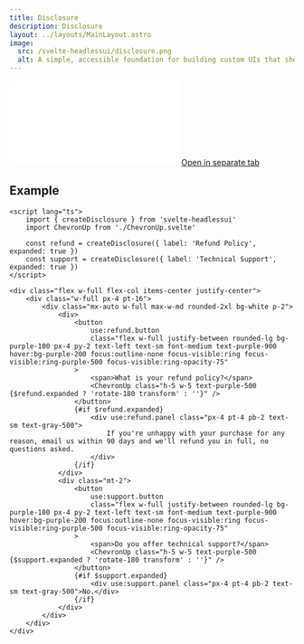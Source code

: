 ```yaml
---
title: Disclosure
description: Disclosure
layout: ../layouts/MainLayout.astro
image:
  src: /svelte-headlessui/disclosure.png
  alt: A simple, accessible foundation for building custom UIs that show and hide content, like togglable accordion panels.
---
```


<iframe class="w-full h-[378px] mt-8 mb-4 rounded-xl" src="/svelte-headlessui/example/disclosure" frameborder="0" scrolling="no"></iframe>
<a href="/svelte-headlessui/example/disclosure" target="_blank">
	Open in separate tab
</a>

## Example

```svelte
<script lang="ts">
	import { createDisclosure } from 'svelte-headlessui'
	import ChevronUp from './ChevronUp.svelte'

	const refund = createDisclosure({ label: 'Refund Policy', expanded: true })
	const support = createDisclosure({ label: 'Technical Support', expanded: true })
</script>

<div class="flex w-full flex-col items-center justify-center">
	<div class="w-full px-4 pt-16">
		<div class="mx-auto w-full max-w-md rounded-2xl bg-white p-2">
			<div>
				<button
					use:refund.button
					class="flex w-full justify-between rounded-lg bg-purple-100 px-4 py-2 text-left text-sm font-medium text-purple-900 hover:bg-purple-200 focus:outline-none focus-visible:ring focus-visible:ring-purple-500 focus-visible:ring-opacity-75"
				>
					<span>What is your refund policy?</span>
					<ChevronUp class="h-5 w-5 text-purple-500 {$refund.expanded ? 'rotate-180 transform' : ''}" />
				</button>
				{#if $refund.expanded}
					<div use:refund.panel class="px-4 pt-4 pb-2 text-sm text-gray-500">
						If you're unhappy with your purchase for any reason, email us within 90 days and we'll refund you in full, no questions asked.
					</div>
				{/if}
			</div>
			<div class="mt-2">
				<button
					use:support.button
					class="flex w-full justify-between rounded-lg bg-purple-100 px-4 py-2 text-left text-sm font-medium text-purple-900 hover:bg-purple-200 focus:outline-none focus-visible:ring focus-visible:ring-purple-500 focus-visible:ring-opacity-75"
				>
					<span>Do you offer technical support?</span>
					<ChevronUp class="h-5 w-5 text-purple-500 {$support.expanded ? 'rotate-180 transform' : ''}" />
				</button>
				{#if $support.expanded}
					<div use:support.panel class="px-4 pt-4 pb-2 text-sm text-gray-500">No.</div>
				{/if}
			</div>
		</div>
	</div>
</div>
```
